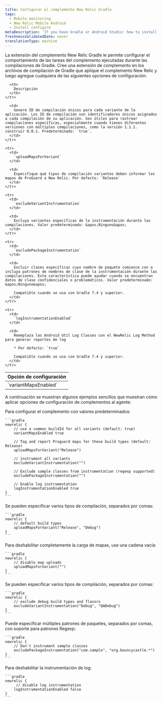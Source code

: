 ```yaml
---
title: Configurar el complemento New Relic Gradle
tags:
  - Mobile monitoring
  - New Relic Mobile Android
  - Install configure
metaDescription: 'If you have Gradle or Android Studio: how to install New Relic mobile monitoring.'
freshnessValidatedDate: never
translationType: machine
---
```


La extensión del complemento New Relic Gradle le permite configurar el comportamiento de las tareas del complemento ejecutadas durante las compilaciones de Gradle. Cree una extensión de complemento en los archivos de compilación de Gradle que aplique el complemento New Relic y luego agregue cualquiera de las siguientes opciones de configuración:

<table>
  <thead>
    <tr>
      <th style={{ width: "220px" }}>
        Opción de configuración
      </th>

      <th>
        Descripción
      </th>
    </tr>
  </thead>

  <tbody>
    <tr>
      <td>
        `variantMapsEnabled`
      </td>

      <td>
        Genere ID de compilación únicos para cada variante de la aplicación. Los ID de compilación son identificadores únicos asignados a cada compilación de su aplicación. Son útiles para rastrear compilaciones específicas, especialmente cuando tienes diferentes versiones con múltiples compilaciones, como la versión 1.1.1. construir 0.0.1. Predeterminado: `true`.
      </td>
    </tr>

    <tr>
      <td>
        `uploadMapsForVariant`
      </td>

      <td>
        Especifique qué tipos de compilación variantes deben informar los mapas de ProGuard a New Relic. Por defecto: `Release`
      </td>
    </tr>

    <tr>
      <td>
        `excludeVariantInstrumentation`
      </td>

      <td>
        Excluya variantes específicas de la instrumentación durante las compilaciones. Valor predeterminado: &apos;Ninguno&apos;
      </td>
    </tr>

    <tr>
      <td>
        `excludePackageInstrumentation`
      </td>

      <td>
        Excluir clases específicas cuyo nombre de paquete comience con o incluya patrones de nombres de clase de la instrumentación durante las compilaciones. Esta característica puede ayudar cuando se encuentran datos de clase confidenciales o problemáticos. Valor predeterminado: &apos;Ninguno&apos;

        Compatible cuando se usa con Gradle 7.4 y superior.
      </td>
    </tr>

    <tr>
      <td>
        `logInstrumentationEnabled`
      </td>

      <td>
        Reemplaza las Android Util Log Classes con el NewRelic Log Method para generar reportes de log

        * Por defecto: `true`

        Compatible cuando se usa con Gradle 7.4 y superior.
      </td>
    </tr>
  </tbody>
</table>

A continuación se muestran algunos ejemplos sencillos que muestran cómo aplicar opciones de configuración de complementos al agente:

<CollapserGroup>
  <Collapser id="app-level" title="Ejemplo de build.gradle a nivel de aplicación">
    Para configurar el complemento con valores predeterminados:

    ```gradle
    newrelic {
        // use a common buildId for all variants (default: true)
        variantMapsEnabled true

        // Tag and report Proguard maps for these build types (default: Release)
        uploadMapsForVariant("Release")

        // instrument all variants
        excludeVariantInstrumentation("")

        // Exclude sample classes from instrumentation (regexp supported)
        excludePackageInstrumentation("")

        // Enable log instrumentation
        logInstrumentationEnabled true
    }
    ```
  </Collapser>

  <Collapser id="app-level" title="Habilitar cargas de mapas para múltiples variantes">
    Se pueden especificar varios tipos de compilación, separados por comas:

    ```gradle
    newrelic {
        // default build types
        uploadMapsForVariant("Release", "Debug")
    }
    ```
  </Collapser>

  <Collapser id="app-level" title="Desactivar cargas de mapas">
    Para deshabilitar completamente la carga de mapas, use una cadena vacía:

    ```gradle
    newrelic {
        // disable map uploads
        uploadMapsForVariant("")
    }
    ```
  </Collapser>

  <Collapser id="app-level" title="Deshabilitar la instrumentación de variantes de depuración.">
    Se pueden especificar varios tipos de compilación, separados por comas:

    ```gradle
    newrelic {
        // exclude debug build types and flavors
        excludeVariantInstrumentation("Debug", "QADebug")
    }
    ```
  </Collapser>

  <Collapser id="app-level" title="Deshabilitar la instrumentación de clases específicas.">
    Puede especificar múltiples patrones de paquetes, separados por comas, con soporte para patrones Regexp:

    ```gradle
    newrelic {
        // Don't instrument sample classes
        excludePackageInstrumentation("com.sample", "org.bouncycastle.*")
    }
    ```
  </Collapser>

  <Collapser id="app-level" title="Deshabilitar la instrumentación de log">
    Para deshabilitar la instrumentación de log:

    ```gradle
    newrelic {
         // disable log instrumentation
        logInstrumentationEnabled false
    }
    ```
  </Collapser>
</CollapserGroup>